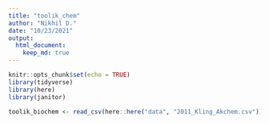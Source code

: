 ```yaml
---
title: "toolik_chem"
author: "Nikhil D."
date: "10/23/2021"
output:  
  html_document:
    keep_md: true
---
```


```r
knitr::opts_chunk$set(echo = TRUE)
library(tidyverse)
library(here)
library(janitor)

```

```r


toolik_biochem <- read_csv(here::here("data", "2011_Kling_Akchem.csv")) %>% clean_names

```

